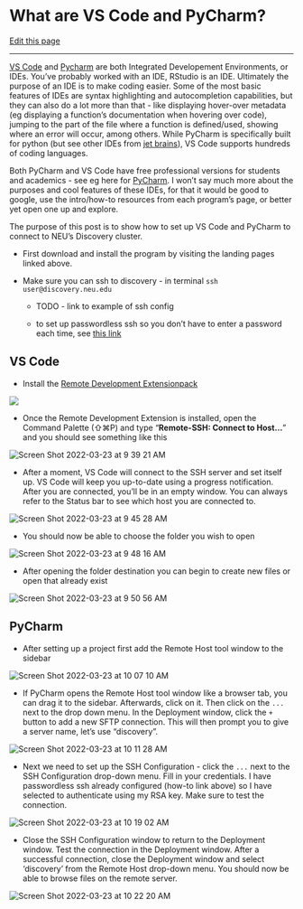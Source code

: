 # What are VS Code and PyCharm?

[Edit this page](https://github.com/DrK-Lo/lotterhoslabprotocols/edit/main/discovery_integrated-development-environment.qmd)

------------------------------------------------------------------------

[VS Code](https://code.visualstudio.com/) and [Pycharm](https://www.jetbrains.com/pycharm/) are both Integrated Developement Environments, or IDEs. You've probably worked with an IDE, RStudio is an IDE. Ultimately the purpose of an IDE is to make coding easier. Some of the most basic features of IDEs are syntax highlighting and autocompletion capabilities, but they can also do a lot more than that - like displaying hover-over metadata (eg displaying a function's documentation when hovering over code), jumping to the part of the file where a function is defined/used, showing where an error will occur, among others. While PyCharm is specifically built for python (but see other IDEs from [jet brains](https://www.jetbrains.com/)), VS Code supports hundreds of coding languages.

Both PyCharm and VS Code have free professional versions for students and academics - see eg here for [PyCharm](https://www.jetbrains.com/community/education/#students). I won't say much more about the purposes and cool features of these IDEs, for that it would be good to google, use the intro/how-to resources from each program's page, or better yet open one up and explore.

The purpose of this post is to show how to set up VS Code and PyCharm to connect to NEU's Discovery cluster.

-   First download and install the program by visiting the landing pages linked above.

-   Make sure you can ssh to discovery - in terminal `ssh user@discovery.neu.edu`

    -   TODO - link to example of ssh config

    -   to set up passwordless ssh so you don't have to enter a password each time, see [this link](http://www.linuxproblem.org/art_9.html)

## **VS Code** {.unnumbered}

-   Install the [Remote Development Extensionpack](https://marketplace.visualstudio.com/items?itemName=ms-vscode-remote.vscode-remote-extensionpack)

![](https://user-images.githubusercontent.com/8821725/159176412-c43f26ad-855a-46d8-918a-31bf41156bea.png)

-   Once the Remote Development Extension is installed, open the Command Palette (⇧⌘P) and type "**Remote-SSH: Connect to Host...**" and you should see something like this

![](https://user-images.githubusercontent.com/8821725/159713469-dcb1aebc-915e-495f-89b1-d3ca29ff7fd0.png){alt="Screen Shot 2022-03-23 at 9 39 21 AM"}

-   After a moment, VS Code will connect to the SSH server and set itself up. VS Code will keep you up-to-date using a progress notification. After you are connected, you'll be in an empty window. You can always refer to the Status bar to see which host you are connected to.

![](https://user-images.githubusercontent.com/8821725/159713970-a6471acf-e7db-4b43-a87f-316ee8feb9a5.png){alt="Screen Shot 2022-03-23 at 9 45 28 AM"}

-   You should now be able to choose the folder you wish to open

![](https://user-images.githubusercontent.com/8821725/159714594-fa30ac5e-3666-492a-abb9-52de33fa2879.png){alt="Screen Shot 2022-03-23 at 9 48 16 AM"}

-   After opening the folder destination you can begin to create new files or open that already exist

![](https://user-images.githubusercontent.com/8821725/159715126-e0cc754b-ddb3-43ea-98a1-a1fa6a665f16.png){alt="Screen Shot 2022-03-23 at 9 50 56 AM"}

## **PyCharm** {.unnumbered}

-   After setting up a project first add the Remote Host tool window to the sidebar

![](https://user-images.githubusercontent.com/8821725/159718453-3750eb37-6127-4c53-9e00-ffec62ba4a22.png){alt="Screen Shot 2022-03-23 at 10 07 10 AM"}

-   If PyCharm opens the Remote Host tool window like a browser tab, you can drag it to the sidebar. Afterwards, click on it. Then click on the `...` next to the drop down menu. In the Deployment window, click the `+` button to add a new SFTP connection. This will then prompt you to give a server name, let's use "discovery".

![](https://user-images.githubusercontent.com/8821725/159719312-ca86411a-1d7d-4131-95a3-fa894d6eee94.png){alt="Screen Shot 2022-03-23 at 10 11 28 AM"}

-   Next we need to set up the SSH Configuration - click the `...` next to the SSH Configuration drop-down menu. Fill in your credentials. I have passwordless ssh already configured (how-to link above) so I have selected to authenticate using my RSA key. Make sure to test the connection.

![](https://user-images.githubusercontent.com/8821725/159720760-74429eab-6aa7-4a5e-bbb9-eb3672879f72.png){alt="Screen Shot 2022-03-23 at 10 19 02 AM"}

-   Close the SSH Configuration window to return to the Deployment window. Test the connection in the Deployment window. After a successful connection, close the Deployment window and select 'discovery' from the Remote Host drop-down menu. You should now be able to browse files on the remote server.

![](https://user-images.githubusercontent.com/8821725/159721461-d1106690-d6f9-452d-983e-02913f4b625c.png){alt="Screen Shot 2022-03-23 at 10 22 20 AM"}

\
